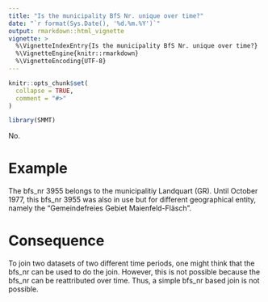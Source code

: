 ---
title: "Is the municipality BfS Nr. unique over time?"
date: "`r format(Sys.Date(), '%d.%m.%Y')`"
output: rmarkdown::html_vignette
vignette: >
  %\VignetteIndexEntry{Is the municipality BfS Nr. unique over time?}
  %\VignetteEngine{knitr::rmarkdown}
  %\VignetteEncoding{UTF-8}
---

```{r setup, include = FALSE}
knitr::opts_chunk$set(
  collapse = TRUE,
  comment = "#>"
)

library(SMMT)

```




No.


# Example

The bfs_nr 3955 belongs to the municipalitiy Landquart (GR). Until October 1977, this bfs_nr 3955 was also in use but for different geographical entity, namely the "Gemeindefreies Gebiet Maienfeld-Fläsch".

# Consequence 

To join two datasets of two different time periods, one might think that the bfs_nr can be used to do the join. However, this is not possible because the bfs_nr can be reattributed over time. Thus, a simple bfs_nr based join is not possible. 


